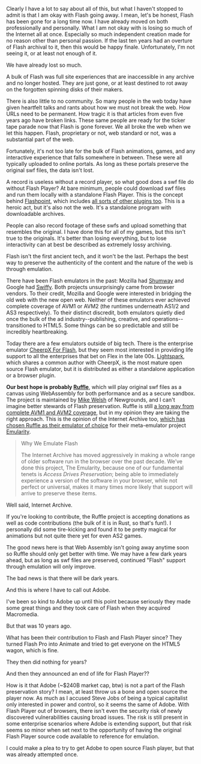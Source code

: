 Clearly I have a lot to say about all of this, but what I haven't stopped to admit is that I am okay with Flash going away. I mean, let's be honest, Flash has been gone for a long time now. I have already moved on both professionally and personally. What I am not okay with is losing so much of the Internet all at once. Especially so much independent creation made for no reason other than personal passion. If the last ten years had an overture of Flash archival to it, then this would be happy finale. Unfortunately, I'm not seeing it, or at least not enough of it.

<p class="kinda-loud">We have already lost so much.</p>

A bulk of Flash was full site experiences that are inaccessible in any archive and no longer hosted. They are just gone, or at least destined to rot away on the forgotten spinning disks of their makers.

There is also little to no community. So many people in the web today have given heartfelt talks and rants about how we must not break the web. How URLs need to be permanent. How tragic it is that articles from even five years ago have broken links. These same people are ready for the ticker tape parade now that Flash is gone forever. We all broke the web when we let this happen. Flash, proprietary or not, web standard or not, was a substantial part of the web.

Fortunately, it's not too late for the bulk of Flash animations, games, and any interactive experience that falls somewhere in between. These were all typically uploaded to online portals. As long as these portals preserve the original swf files, the data isn't lost.

A record is useless without a record player, so what good does a swf file do without Flash Player? At bare minimum, people could download swf files and run them locally with a standalone Flash Player. This is the concept behind [Flashpoint](https://bluemaxima.org/flashpoint/), which includes [all sorts of other plugins too](https://bluemaxima.org/flashpoint/platforms/). This is a heroic act, but it's also not the web. It's a standalone program with downloadable archives.

People can also record footage of these swfs and upload something that resembles the original. I have done this for all of my games, but this isn't true to the originals. It's better than losing everything, but to lose interactivity can at best be described as extremely lossy archiving.

Flash isn't the first ancient tech, and it won't be the last. Perhaps the best way to preserve the authenticity of the content and the nature of the web is through emulation.

There have been Flash emulators in the past: Mozilla had [Shumway](https://github.com/mozilla/shumway) and Google had [Swiffy](https://developers.google.com/swiffy). Both projects unsurprisingly came from browser vendors. To their credit, Mozilla and Google were interested in bridging the old web with the new open web. Neither of these emulators ever achieved complete coverage of AVM1 or AVM2 (the runtimes underneath AS1/2 and AS3 respectively). To their distinct discredit, both emulators quietly died once the bulk of the ad industry--publishing, creative, and operations--transitioned to HTML5. Some things can be so predictable and still be incredibly heartbreaking.

Today there are a few emulators outside of big tech. There is the enterprise emulator [CheerpX For Flash](https://www.leaningtech.com/pages/cheerpxflash.html), but they seem most interested in providing life support to all the enterprises that bet on Flex in the late 00s. [Lightspark](http://lightspark.github.io/), which shares a common author with CheerpX, is the most mature open source Flash emulator, but it is distributed as either a standalone application or a browser plugin.

**Our best hope is probably [Ruffle](https://ruffle.rs/)**, which will play original swf files as a canvas using WebAssembly for both performance and as a secure sandbox. The project is maintained by [Mike Welsh](http://tilde.town/~herschel/) of Newgrounds, and I can't imagine better stewards of Flash preservation. Ruffle is still [a long way from complete AVM1 and AVM2 coverage](https://ruffle.rs/#compatibility), but in my opinion they are taking the right approach. This is the opinion of the Internet Archive too, [which has chosen Ruffle as their emulator of choice](http://blog.archive.org/2020/11/19/flash-animations-live-forever-at-the-internet-archive/) for their meta-emulator project [Emularity](https://github.com/db48x/emularity).

> Why We Emulate Flash
>
> The Internet Archive has moved aggressively in making a whole range of older software run in the browser over the past decade. We’ve done this project, The Emularity, because one of our fundamental tenets is _Access Drives Preservation_; being able to immediately experience a version of the software in your browser, while not perfect or universal, makes it many times more likely that support will arrive to preserve these items.

Well said, Internet Archive.

If you're looking to contribute, the Ruffle project is accepting donations as well as code contributions (the bulk of it is in Rust, so that's fun!). I personally did some tire-kicking and found it to be pretty magical for animations but not quite there yet for even AS2 games.

The good news here is that Web Assembly isn't going away anytime soon so Ruffle should only get better with time. We may have a few dark years ahead, but as long as swf files are preserved, continued "Flash" support through emulation will only improve.

<p class="barely-loud">The bad news is that there will be dark years.</p>

<p class="kinda-loud">And this is where I have to call out Adobe.</p>

I've been so kind to Adobe up until this point because seriously they made some great things and they took care of Flash when they acquired Macromedia.

<p class="barely-loud">But that was 10 years ago.</p>

<p class="tight-line">What has been their contribution to Flash and Flash Player since? They turned Flash Pro into Animate and tried to get everyone on the HTML5 wagon, which is fine.</p>
<p class="tight-line indent-1">They then did nothing for years?</p>
<p class="tight-line indent-2">And then they announced an end of life for Flash Player??</p>

How is it that Adobe (~$240B market cap, btw) is not a part of the Flash preservation story? I mean, at least throw us a bone and open source the player now. As much as I accused Steve Jobs of being a typical capitalist only interested in power and control, so it seems the same of Adobe. With Flash Player out of browsers, there isn't even the security risk of newly discovered vulnerabilities causing broad issues. The risk is still present in some enterprise scenarios where Adobe is extending support, but that risk seems so minor when set next to the opportunity of having the original Flash Player source code available to reference for emulation.

I could make a plea to try to get Adobe to open source Flash player, but that was already attempted once.
